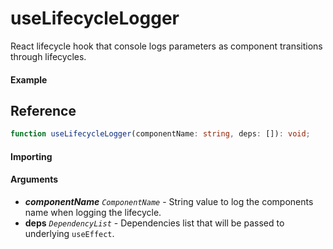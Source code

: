 # useLifecycleLogger

React lifecycle hook that console logs parameters as component transitions through lifecycles.

#### Example

## Reference

```ts
function useLifecycleLogger(componentName: string, deps: []): void;
```

#### Importing

#### Arguments

- _**componentName**_ _`ComponentName`_ - String value to log the components name when logging the lifecycle.
- **deps** _`DependencyList`_ - Dependencies list that will be passed to underlying `useEffect`.
